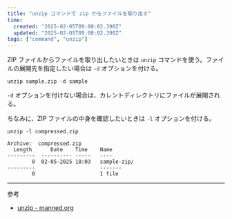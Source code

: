 ```yaml
---
title: "unzip コマンドで zip からファイルを取り出す"
time:
  created: "2025-02-05T09:00:02.390Z"
  updated: "2025-02-05T09:00:02.390Z"
tags: ["command", "unzip"]
---
```


ZIP ファイルからファイルを取り出したいときは `unzip` コマンドを使う。ファイルの展開先を指定したい場合は `-d` オプションを付ける。

```shell
unzip sample.zip -d sample
```

`-d` オプションを付けない場合は、カレントディレクトリにファイルが展開される。

ちなみに、ZIP ファイルの中身を確認したいときは `-l` オプションを付ける。

```shell
unzip -l compressed.zip

Archive:  compressed.zip
  Length      Date    Time    Name
---------  ---------- -----   ----
        0  02-05-2025 18:03   sample-zip/
---------                     -------
        0                     1 file
```

---

参考

- [unzip - manned.org](https://manned.org/unzip)

